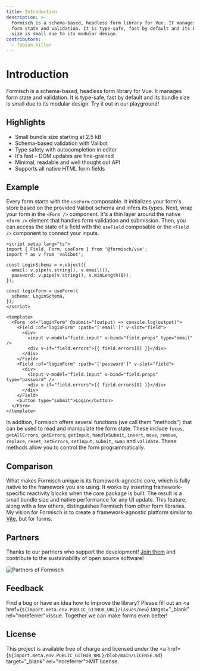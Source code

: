 ```yaml
---
title: Introduction
description: >-
  Formisch is a schema-based, headless form library for Vue. It manages
  form state and validation. It is type-safe, fast by default and its bundle
  size is small due to its modular design.
contributors:
  - fabian-hiller
---
```



# Introduction

Formisch is a schema-based, headless form library for Vue. It manages form state and validation. It is type-safe, fast by default and its bundle size is small due to its modular design. Try it out in our <Link href="/playground/">playground</Link>!

## Highlights

- Small bundle size starting at 2.5 kB
- Schema-based validation with Valibot
- Type safety with autocompletion in editor
- It's fast – DOM updates are fine-grained
- Minimal, readable and well thought out API
- Supports all native HTML form fields

## Example

Every form starts with the <Link href="/vue/api/useForm/">`useForm`</Link> composable. It initializes your form's store based on the provided Valibot schema and infers its types. Next, wrap your form in the <Link href="/vue/api/Form/">`<Form />`</Link> component. It's a thin layer around the native `<form />` element that handles form validation and submission. Then, you can access the state of a field with the <Link href="/vue/api/useField/">`useField`</Link> composable or the <Link href="/vue/api/Field/">`<Field />`</Link> component to connect your inputs.

```vue
<script setup lang="ts">
import { Field, Form, useForm } from '@formisch/vue';
import * as v from 'valibot';

const LoginSchema = v.object({
  email: v.pipe(v.string(), v.email()),
  password: v.pipe(v.string(), v.minLength(8)),
});

const loginForm = useForm({
  schema: LoginSchema,
});
</script>

<template>
  <Form :of="loginForm" @submit="(output) => console.log(output)">
    <Field :of="loginForm" :path="['email']" v-slot="field">
      <div>
        <input v-model="field.input" v-bind="field.props" type="email" />
        <div v-if="field.errors">{{ field.errors[0] }}</div>
      </div>
    </Field>
    <Field :of="loginForm" :path="['password']" v-slot="field">
      <div>
        <input v-model="field.input" v-bind="field.props" type="password" />
        <div v-if="field.errors">{{ field.errors[0] }}</div>
      </div>
    </Field>
    <button type="submit">Login</button>
  </Form>
</template>
```

In addition, Formisch offers several functions (we call them "methods") that can be used to read and manipulate the form state. These include <Link href="/methods/api/focus/">`focus`</Link>, <Link href="/methods/api/getAllErrors/">`getAllErrors`</Link>, <Link href="/methods/api/getErrors/">`getErrors`</Link>, <Link href="/methods/api/getInput/">`getInput`</Link>, <Link href="/methods/api/handleSubmit/">`handleSubmit`</Link>, <Link href="/methods/api/insert/">`insert`</Link>, <Link href="/methods/api/move/">`move`</Link>, <Link href="/methods/api/remove/">`remove`</Link>, <Link href="/methods/api/replace/">`replace`</Link>, <Link href="/methods/api/reset/">`reset`</Link>, <Link href="/methods/api/setErrors/">`setErrors`</Link>, <Link href="/methods/api/setInput/">`setInput`</Link>, <Link href="/methods/api/submit/">`submit`</Link>, <Link href="/methods/api/swap/">`swap`</Link> and <Link href="/methods/api/validate/">`validate`</Link>. These methods allow you to control the form programmatically.

## Comparison

What makes Formisch unique is its framework-agnostic core, which is fully native to the framework you are using. It works by inserting framework-specific reactivity blocks when the core package is built. The result is a small bundle size and native performance for any UI update. This feature, along with a few others, distinguishes Formisch from other form libraries. My vision for Formisch is to create a framework-agnostic platform similar to <a href="https://vite.dev/" target="_blank" rel="noreferrer">Vite</a>, but for forms.

## Partners

Thanks to our partners who support the development! <a href={import.meta.env.PUBLIC_GITHUB_SPONSORS_URL} target="_blank" rel="noreferrer">Join them</a> and contribute to the sustainability of open source software!

<p>
  <img
    src={`${import.meta.env.PUBLIC_GITHUB_URL}/blob/main/partners.webp?raw=true`}
    alt="Partners of Formisch"
  />
</p>

## Feedback

Find a bug or have an idea how to improve the library? Please fill out an <a href={`${import.meta.env.PUBLIC_GITHUB_URL}/issues/new`} target="\_blank" rel="noreferrer">issue</a>. Together we can make forms even better!

## License

This project is available free of charge and licensed under the <a href={`${import.meta.env.PUBLIC_GITHUB_URL}/blob/main/LICENSE.md`} target="\_blank" rel="noreferrer">MIT license</a>.
